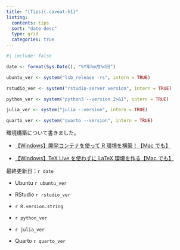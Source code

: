 ```yaml
---
title: "[Tips]{.caveat-h1}"
listing: 
  contents: tips
  sort: "date desc"
  type: grid
  categories: true
---
```


```r
#| include: false

date <- format(Sys.Date(), "%Y年%m月%d日")

ubuntu_ver <- system("lsb_release -rs", intern = TRUE)

rstudio_ver <- system("rstudio-server version", intern = TRUE)

python_ver <- system("python3 --version 2>&1", intern = TRUE)

julia_ver <- system("julia --version", intern = TRUE)

quarto_ver <- system("quarto --version", intern = TRUE)
```

::: {.callout-tip title="おすすめ記事"}
環境構築について書きました。

- [【Windows】開発コンテナを使って R 環境を構築！【Mac でも】](https://yo5uke.github.io/tips/240504_container/)

- [【Windows】TeX Live を使わずに LaTeX 環境を作る【Mac でも】](https://yo5uke.github.io/tips/240520_latex/)
:::

::: {.callout-note title="開発環境"}
最終更新日：`r date`

- Ubuntu `r ubuntu_ver`

- RStudio `r rstudio_ver`

- `r R.version.string`

- `r python_ver`

- `r julia_ver`

- Quarto `r quarto_ver`
:::